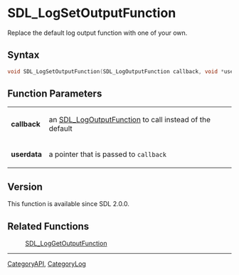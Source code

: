 = SDL_LogSetOutputFunction =

Replace the default log output function with one of your own.

== Syntax ==

<syntaxhighlight lang='c'>
void SDL_LogSetOutputFunction(SDL_LogOutputFunction callback, void *userdata);
</syntaxhighlight>

== Function Parameters ==

{|
|'''callback'''
|an [[SDL_LogOutputFunction]] to call instead of the default
|-
|'''userdata'''
|a pointer that is passed to <code>callback</code>
|}

== Version ==

This function is available since SDL 2.0.0.

== Related Functions ==

:[[SDL_LogGetOutputFunction]]

----
[[CategoryAPI]], [[CategoryLog]]


